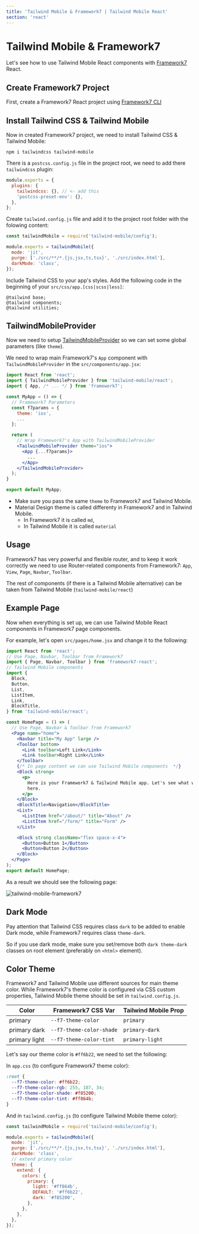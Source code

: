 ```yaml
---
title: 'Tailwind Mobile & Framework7 | Tailwind Mobile React'
section: 'react'
---
```


# Tailwind Mobile & Framework7

Let's see how to use Tailwind Mobile React components with [Framework7](https://framework7.io) React.

## Create Framework7 Project

First, create a Framework7 React project using [Framework7 CLI](https://framework7.io/cli)

## Install Tailwind CSS & Tailwind Mobile

Now in created Framework7 project, we need to install Tailwind CSS & Tailwind Mobile:

```
npm i tailwindcss tailwind-mobile
```

There is a `postcss.config.js` file in the project root, we need to add there `tailwindcss` plugin:

```js
module.exports = {
  plugins: {
    tailwindcss: {}, // <- add this
    'postcss-preset-env': {},
  },
};
```

Create `tailwind.config.js` file and add it to the project root folder with the folowing content:

```js
const tailwindMobile = require('tailwind-mobile/config');

module.exports = tailwindMobile({
  mode: 'jit',
  purge: ['./src/**/*.{js,jsx,ts,tsx}', './src/index.html'],
  darkMode: 'class',
});
```

Include Tailwind CSS to your app's styles. Add the following code in the beginning of your `src/css/app.[css|scss|less]`:

```
@tailwind base;
@tailwind components;
@tailwind utilities;
```

## TailwindMobileProvider

Now we need to setup [TailwindMobileProvider](/react/tailwind-mobile-provider) so we can set some global parameters (like `theme`).

We need to wrap main Framework7's `App` component with `TailwindMobileProvider` in the `src/components/app.jsx`:

```jsx
import React from 'react';
import { TailwindMobileProvider } from 'tailwind-mobile/react';
import { App, /* ... */ } from 'framework7';

const MyApp = () => {
  // Framework7 Parameters
  const f7params = {
    theme: 'ios',
    ...
  };

  return (
    // Wrap Framework7's App with TailwindMobileProvider
    <TailwindMobileProvider theme="ios">
      <App {...f7params}>
        ...
      </App>
    </TailwindMobileProvider>
  );
}

export default MyApp;
```

<div className="important-note">
  <ul>
    <li>
      Make sure you pass the same <code>theme</code> to Framework7 and Tailwind
      Mobile.
    </li>
    <li>
      Material Design theme is called differenty in Framework7 and in Tailwind
      Mobile.
      <ul>
        <li>
          In Framework7 it is called <code>md</code>,
        </li>
        <li>
          In Tailwind Mobile it is called <code>material</code>
        </li>
      </ul>
    </li>
  </ul>
</div>

## Usage

Framework7 has very powerful and flexible router, and to keep it work correctly we need to use Router-related components from Framework7: `App`, `View`, `Page`, `Navbar`, `Toolbar`.

The rest of components (if there is a Tailwind Mobile alternative) can be taken from Tailwind Mobile (`tailwind-mobile/react`)

## Example Page

Now when everything is set up, we can use Tailwind Mobile React components in Framework7 page components.

For example, let's open `src/pages/home.jsx` and change it to the following:

```jsx
import React from 'react';
// Use Page, Navbar, Toolbar from Framework7
import { Page, Navbar, Toolbar } from 'framework7-react';
// Tailwind Mobile components
import {
  Block,
  Button,
  List,
  ListItem,
  Link,
  BlockTitle,
} from 'tailwind-mobile/react';

const HomePage = () => (
  // Use Page, Navbar & Toolbar from Framework7
  <Page name="home">
    <Navbar title="My App" large />
    <Toolbar bottom>
      <Link toolbar>Left Link</Link>
      <Link toolbar>Right Link</Link>
    </Toolbar>
    {/* In page content we can use Tailwind Mobile components  */}
    <Block strong>
      <p>
        Here is your Framework7 & Tailwind Mobile app. Let's see what we have
        here.
      </p>
    </Block>
    <BlockTitle>Navigation</BlockTitle>
    <List>
      <ListItem href="/about/" title="About" />
      <ListItem href="/form/" title="Form" />
    </List>

    <Block strong className="flex space-x-4">
      <Button>Button 1</Button>
      <Button>Button 2</Button>
    </Block>
  </Page>
);
export default HomePage;
```

As a result we should see the following page:

<img
  className="max-w-[375px] w-full border border-black border-opacity-10 rounded-lg"
  src="/images/docs/twm-framework7.png"
  alt="tailwind-mobile-framework7"
/>

## Dark Mode

Pay attention that Tailwind CSS requires class `dark` to be added to enable Dark mode, while Framework7 requires class `theme-dark`.

So if you use dark mode, make sure you set/remove both `dark theme-dark` classes on root element (preferably on `<html>` element).

## Color Theme

Framework7 and Tailwind Mobile use different sources for main theme color. While Framework7's theme color is configured via CSS custom properties, Tailwind Mobile theme should be set in `tailwind.config.js`.

| Color         | Framework7 CSS Var       | Tailwind Mobile Prop |
| ------------- | ------------------------ | -------------------- |
| primary       | `--f7-theme-color`       | `primary`            |
| primary dark  | `--f7-theme-color-shade` | `primary-dark`       |
| primary light | `--f7-theme-color-tint`  | `primary-light`      |

Let's say our theme color is <span className="inline-block h-[1em] w-[1em] bg-[#ff6b22] align-middle" /> `#ff6b22`, we need to set the following:

In `app.css` (to configure Framework7 theme color):

```css
:root {
  --f7-theme-color: #ff6b22;
  --f7-theme-color-rgb: 255, 107, 34;
  --f7-theme-color-shade: #f85200;
  --f7-theme-color-tint: #ff864b;
}
```

And in `tailwind.config.js` (to configure Tailwind Mobile theme color):

```js
const tailwindMobile = require('tailwind-mobile/config');

module.exports = tailwindMobile({
  mode: 'jit',
  purge: ['./src/**/*.{js,jsx,ts,tsx}', './src/index.html'],
  darkMode: 'class',
  // extend primary color
  theme: {
    extend: {
      colors: {
        primary: {
          light: '#ff864b',
          DEFAULT: '#ff6b22',
          dark: '#f85200',
        },
      },
    },
  },
});
```
